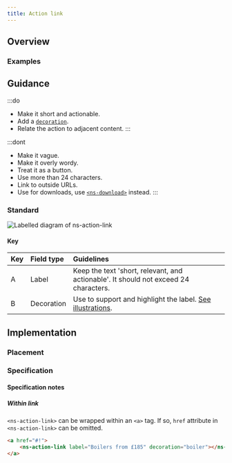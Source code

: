 ```yaml
---
title: Action link
---
```




## Overview

<CompDetails name={componentName} />

### Examples

<Tabs>
  <TabItem label="Standard">
    <ExampleViewer type="standard" />
  </TabItem>
  <TabItem label="Stacked">
    <ExampleViewer type="stacked" />
  </TabItem>
</Tabs>

## Guidance

:::do
- Make it short and actionable.
- Add a [`decoration`](#specification-attribute-decoration).
- Relate the action to adjacent content.
:::

:::dont
- Make it vague.
- Make it overly wordy.
- Treat it as a button.
- Use more than 24 characters.
- Link to outside URLs.
- Use for downloads, use [`<ns-download>`](/components/ns-download) instead.
:::

### Standard

![Labelled diagram of ns-action-link](@assets/components/ns-action-link/guidance.webp)

#### Key

| Key | Field type | Guidelines |
| :--- | :--- | :--- |
| <span class="marker">A</span> | Label | Keep the text 'short, relevant, and actionable'. It should not exceed 24 characters. |
| <span class="marker">B</span> | Decoration | Use to support and highlight the label. [See illustrations](/guidelines/assets/#illustrations). |

## Implementation

### Placement

<Placement name={componentName} />

### Specification

<Specification name={componentName} />

#### Specification notes

##### Within link
`<ns-action-link>` can be wrapped within an `<a>` tag. If so, `href` attribute in `<ns-action-link>` can be omitted.

```html
<a href="#!">
    <ns-action-link label="Boilers from £185" decoration="boiler"></ns-action-link>
</a>
```
